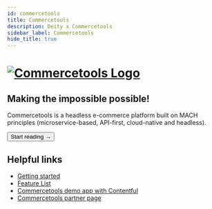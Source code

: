 ```yaml
---
id: commercetools
title: Commercetools
description: Deity x Commercetools
sidebar_label: Commercetools
hide_title: true
---
```



<h1>
<a href="https://commercetools.com/" rel="noreferrer noopener" target="_blank" aria-label="visit the Commercetools site" className="invert">
  <img src="/docs/img/docs/platform/commercetools-logo.svg" alt="Commercetools Logo" className="height80 pb10"/>
</a>
</h1>

<h2>Making the impossible possible!</h2>

Commercetools is a headless e-commerce platform built on MACH principles (microservice-based, API-first, cloud-native and headless).


<Button variant="contained" size="medium" href="/docs/integrations/commercetools/getting-started">
  Start reading →
</Button>
<div className="mb60"></div>



## Helpful links

- [Getting started](/docs/integrations/commercetools/getting-started)
- [Feature List](/docs/integrations/commercetools/features)
- [Commercetools demo app with Contentful](https://v3demo3.deity.io/)
- [Commercetools partner page](https://marketplace.commercetools.com/integration/deity)


